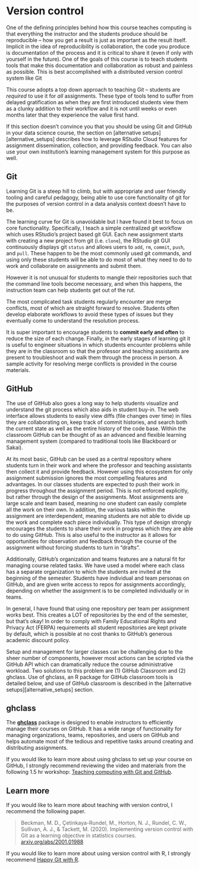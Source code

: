# Version control {#version-control}

One of the defining principles behind how this course teaches computing is that everything the instructor and the students produce should be reproducible -- how you get a result is just as important as the result itself.
Implicit in the idea of reproducibility is collaboration, the code you produce is documentation of the process and it is critical to share it (even if only with yourself in the future).
One of the goals of this course is to teach students tools that make this documentation and collaboration as robust and painless as possible.
This is best accomplished with a distributed version control system like Git

This course adopts a top down approach to teaching Git -- students are *required* to use it for *all* assignments.
These type of tools tend to suffer from delayed gratification as when they are first introduced students view them as a clunky addition to their workflow and it is not until weeks or even months later that they experience the value first hand.

If this section doesn't convince you that you should be using Git and GitHub in your data science course, the section on [alternative setups][alternative\_setups] describes how to leverage RStudio Cloud features for assignment dissemination, collection, and providing feedback.
You can also use your own institution's learning management system for this purpose as well.

## Git

Learning Git is a steep hill to climb, but with appropriate and user friendly tooling and careful pedagogy, being able to use core functionality of git for the purposes of version control in a data analysis context doesn't have to be.

The learning curve for Git is unavoidable but I have found it best to focus on core functionality.
Specifically, I teach a simple centralized git workflow which uses RStudio's project based git GUI.
Each new assignment starts with creating a new project from git (i.e. `clone`), the RStudio git GUI continuously displays git `status` and allows users to `add`, `rm`, `commit`, `push`, and `pull`.
These happen to be the most commonly used git commands, and using only these students will be able to do most of what they need to do to work and collaborate on assignments and submit them.

However it is not unusual for students to mangle their repositories such that the command line tools become necessary, and when this happens, the instruction team can help students get out of the rut.

The most complicated task students regularly encounter are merge conflicts, most of which are straight forward to resolve.
Students often develop elaborate workflows to avoid these types of issues but they eventually come to understand the resolution process.

It is super important to encourage students to **commit early and often** to reduce the size of each change.
Finally, in the early stages of learning git it is useful to engineer situations in which students encounter problems while they are in the classroom so that the professor and teaching assistants are present to troubleshoot and walk them through the process in person.
A sample activity for resolving merge conflicts is provided in the course materials.

## GitHub

The use of GitHub also goes a long way to help students visualize and understand the git process which also aids in student buy-in.
The web interface allows students to easily view diffs (file changes over time) in files they are collaborating on, keep track of commit histories, and search both the current state as well as the entire history of the code base.
Within the classroom GitHub can be thought of as an advanced and flexible learning management system (compared to traditional tools like Blackboard or Sakai).

At its most basic, GitHub can be used as a central repository where students turn in their work and where the professor and teaching assistants then collect it and provide feedback.
However using this ecosystem for only assignment submission ignores the most compelling features and advantages.
In our classes students are expected to push their work in progress throughout the assignment period.
This is not enforced explicitly, but rather through the design of the assignments.
Most assignments are large scale and team based, meaning no one student can easily complete all the work on their own.
In addition, the various tasks within the assignment are interdependent, meaning students are not able to divide up the work and complete each piece individually.
This type of design strongly encourages the students to share their work in progress which they are able to do using GitHub.
This is also useful to the instructor as it allows for opportunities for observation and feedback through the course of the assignment without forcing students to turn in "drafts".

Additionally, GitHub's organization and teams features are a natural fit for managing course related tasks.
We have used a model where each class has a separate organization to which the students are invited at the beginning of the semester.
Students have individual and team personas on GitHub, and are given write access to repos for assignments accordingly, depending on whether the assignment is to be completed individually or in teams.

In general, I have found that using one repository per team per assignment works best.
This creates a LOT of repositories by the end of the semester, but that's okay!
In order to comply with Family Educational Rights and Privacy Act (FERPA) requirements all student repositories are kept private by default, which is possible at no cost thanks to GitHub's generous academic discount policy.

Setup and management for larger classes can be challenging due to the sheer number of components, however most actions can be scripted via the GitHub API which can dramatically reduce the course administrative workload.
Two solutions to this problem are (1) GitHub Classroom and (2) ghclass.
Use of ghclass, an R package for GitHub classroom tools is detailed below, and use of GitHub classroom is described in the [alternative setups][alternative\_setups] section.

## ghclass

The [**ghclass**](https://rundel.github.io/ghclass/) package is designed to enable instructors to efficiently manage their courses on GitHub.
It has a wide range of functionality for managing organizations, teams, repositories, and users on GitHub and helps automate most of the tedious and repetitive tasks around creating and distributing assignments.

If you would like to learn more about using ghclass to set up your course on GitHub, I strongly recommend reviewing the video and materials from the following 1.5 hr workshop: [Teaching computing with Git and GitHub](https://mine-cetinkaya-rundel.github.io/teach-r-online/).

## Learn more

If you would like to learn more about teaching with version control, I recommend the following paper.

> Beckman, M. D., Çetinkaya-Rundel, M., Horton, N. J., Rundel, C. W., Sullivan, A. J., & Tackett, M.
> (2020).
> Implementing version control with Git as a learning objective in statistics courses.
> [arxiv.org/abs/2001.01988](https://arxiv.org/abs/2001.01988)

If you would like to learn more about using version control with R, I strongly recommend [Happy Git with R](https://happygitwithr.com/).
